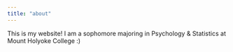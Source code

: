 ```yaml
---
title: "about"
---
```


This is my website! I am a sophomore majoring in Psychology & Statistics at Mount Holyoke College :)
